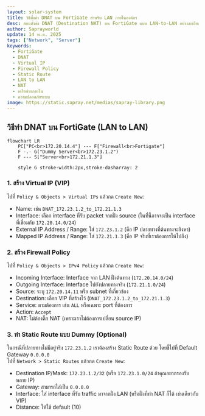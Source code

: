 ```yaml
---
layout: solar-system
title: วิธีตั้งค่า DNAT บน FortiGate สำหรับ LAN ภายในองค์กร
desc: สอนตั้งค่า DNAT (Destination NAT) บน FortiGate แบบ LAN-to-LAN อย่างละเอียด พร้อมตัวอย่างการตั้งค่า Virtual IP, Firewall Policy และ Static Route
author: Saprayworld
update: 14 พ.ค. 2025
tags: ["Network", "Server"]
keywords:
  - FortiGate
  - DNAT
  - Virtual IP
  - Firewall Policy
  - Static Route
  - LAN to LAN
  - NAT
  - เครือข่ายภายใน
  - ความปลอดภัยระบบ
image: https://static.sapray.net/medias/sapray-library.png
---
```

## วิธีทำ DNAT บน FortiGate (LAN to LAN)

```mermaid
flowchart LR
    PC["PC<br>172.20.14.4"] --- F["Firewall<br>Fortigate"]
    F -.- G("Dummy Server<br>172.23.1.2")
    F --- S["Server<br>172.21.1.3"]

    style G stroke-width:2px,stroke-dasharray: 2
```

### 1. สร้าง Virtual IP (VIP)
ไปที่ `Policy & Objects > Virtual IPs` แล้วกด `Create New`:
- Name: เช่น `DNAT_172.23.1.2_to_172.21.1.3`
- Interface: เลือก interface ที่รับ packet จากฝั่ง source (ในที่นี้อาจจะเป็น interface ที่เชื่อมกับ `172.20.14.0/24`)
- External IP Address / Range: ใส่ `172.23.1.2` (คือ IP ปลายทางที่ต้นทางจะยิงหา)
- Mapped IP Address / Range: ใส่ `172.21.1.3` (คือ IP จริงที่เราต้องการให้ไปถึง)

### 2. สร้าง Firewall Policy
ไปที่ `Policy & Objects > IPv4 Policy` แล้วกด `Create New`:
- Incoming Interface: Interface จาก LAN ฝั่งต้นทาง (`172.20.14.0/24`)
- Outgoing Interface: Interface ไปยังปลายทางจริง (`172.21.1.0/24`)
- Source: ระบุ `172.20.14.11` หรือ subnet ที่เกี่ยวข้อง
- Destination: เลือก VIP ที่สร้างไว้ (`DNAT_172.23.1.2_to_172.21.1.3`)
- Service: ตามต้องการ เช่น `ALL` หรือเฉพาะ port ที่ต้องการ
- Action: `Accept`
- NAT: ไม่ต้องติ๊ก NAT (เพราะเราไม่ต้องการเปลี่ยน source IP)

### 3. ทำ Static Route แบบ Dummy (Optional)
ในกรณีที่ปลายทางไม่มีอยู่จริง `172.23.1.2` เราต้องสร้าง Static Route ด้วย โดยชี้ไปที่ Default Gateway `0.0.0.0`  
ไปที่ `Network > Static Routes` แล้วกด `Create New`:
- Destination IP/Mask: `172.23.1.2/32` (หรือ `172.23.1.0/24` ถ้าคุณอยากรองรับหลาย IP)
- Gateway: สามารถใส่เป็น `0.0.0.0`
- Interface: ใส่ interface ที่รับ traffic มาจากฝั่ง LAN (หรือฝั่งที่ทำ NAT ก็ได้ เช่นเดียวกับ VIP)
- Distance: ให้ใช้ default (10)

